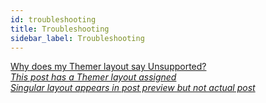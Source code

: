 ```yaml
---
id: troubleshooting
title: Troubleshooting
sidebar_label: Troubleshooting
---
```


<a className="jump-to" href="/next/beaver-themer/troubleshooting/why-does-my-themer-layout-say-unsupported" aria-label="Why does my Themer layout say Unsupported?">
  <div className="jump-to--main">
    Why does my Themer layout say Unsupported?
  </div>
  <div className="jump-to--icon">
    <i className="fas fa-chevron-right" />
  </div>
</a>

<a className="jump-to" href="/next/beaver-themer/troubleshooting/message-this-post-has-a-themer-layout-assigned" aria-label="This post has a Themer layout assigned">
  <div className="jump-to--main">
    This post has a Themer layout assigned
  </div>
  <div className="jump-to--icon">
    <i className="fas fa-chevron-right" />
  </div>
</a>

<a className="jump-to" href="/next/beaver-themer/troubleshooting/troubleshooting-singular-layout-appears-in-post-preview-but-not-actual-post-themer" aria-label="Singular layout appears in post preview but not actual post">
  <div className="jump-to--main">
    Singular layout appears in post preview but not actual post
  </div>
  <div className="jump-to--icon">
    <i className="fas fa-chevron-right" />
  </div>
</a>
